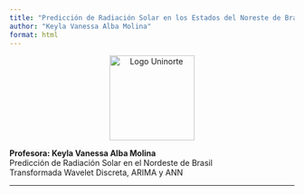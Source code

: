 ```yaml
---
title: "Predicción de Radiación Solar en los Estados del Noreste de Brasil"
author: "Keyla Vanessa Alba Molina"
format: html
---
```


<p align="center">
  <img src="figures/logo_uninorte.jpg" alt="Logo Uninorte" width="150"/>
</p>

**Profesora: Keyla Vanessa Alba Molina**  
Predicción de Radiación Solar en el Nordeste de Brasil  
Transformada Wavelet Discreta, ARIMA y ANN

---

